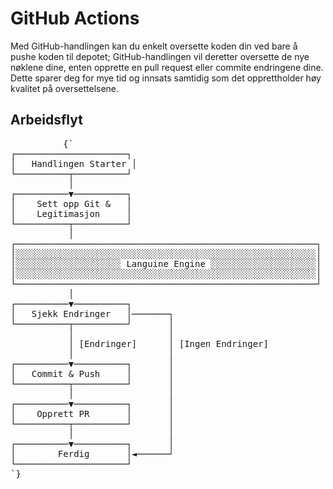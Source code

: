 # GitHub Actions

Med GitHub-handlingen kan du enkelt oversette koden din ved bare å pushe koden til depotet; GitHub-handlingen vil deretter oversette de nye nøklene dine, enten opprette en pull request eller commite endringene dine.
Dette sparer deg for mye tid og innsats samtidig som det opprettholder høy kvalitet på oversettelsene.


## Arbeidsflyt
<div className="flex flex-col items-center justify-center p-4 mt-10 h-[400px] sm:h-[500px] md:h-[650px]">
        <pre
          className="p-4 text-sm leading-5 scale-[0.5] sm:scale-[0.65] md:scale-90 transform-gpu"
          style={{
            fontFamily: "monospace",
            whiteSpace: "pre",
            textAlign: "left",
          }}
        >
          {`
┌─────────────────────┐
│   Handlingen Starter │
└──────────┬──────────┘
           │
┌──────────▼──────────┐
│    Sett opp Git &   │
│    Legitimasjon     │
└──────────┬──────────┘
           │
┌─────────────────────────────────────────────────────────┐
│░░░░░░░░░░░░░░░░░░░░░░░░░░░░░░░░░░░░░░░░░░░░░░░░░░░░░░░░░│
│░░░░░░░░░░░░░░░░░░░░ Languine Engine ░░░░░░░░░░░░░░░░░░░░│
│░░░░░░░░░░░░░░░░░░░░░░░░░░░░░░░░░░░░░░░░░░░░░░░░░░░░░░░░░│
└─────────────────────────────────────────────────────────┘
           │
┌──────────▼──────────┐
│   Sjekk Endringer   │───────┐
└──────────┬──────────┘       │
           │                  │
           │ [Endringer]      │ [Ingen Endringer]
           │                  │
┌──────────▼──────────┐       │
│   Commit & Push     │       │
└──────────┬──────────┘       │
           │                  │
┌──────────▼──────────┐       │
│    Opprett PR       │       │
└──────────┬──────────┘       │
           │                  │
┌──────────▼──────────┐       │
│        Ferdig       │◄──────┘
└─────────────────────┘
`}
        </pre>
      </div>
